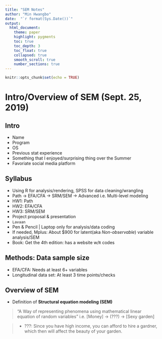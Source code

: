 ```yaml
---
title: "SEM Notes"
author: "Min Hwangbo"
date:  "`r format(Sys.Date())`"
output: 
  html_document:
    theme: paper
    highlight: pygments
    toc: true
    toc_depth: 3
    toc_float: true
    collapsed: true
    smooth_scroll: true
    number_sections: true
---
```


```r
knitr::opts_chunk$set(echo = TRUE)
```

# Intro/Overview of SEM (Sept. 25, 2019)

## Intro
* Name
* Program
* OS
* Previous stat experience
* Something that I enjoyed/surprising thing over the Summer
* Favoriate social media platform

## Syllabus
* Using R for analysis/rendering, SPSS for data cleaning/wrangling
* Path -> EFA/CFA -> SRM/SEM -> Advanced i.e. Multi-level modeling
* HW1: Path
* HW2: EFA/CFA
* HW3: SRM/SEM
* Project proposal & presentation
* `Lavaan`
* Pen & Pencil | Laptop only for analysis/data coding
* If needed, Mplus: About $900 for latent(aka *Non-observable*) variable analysis/SEM 
* Book: Get the 4th edition: has a website w/`R` codes

## Methods: Data sample size
* EFA/CFA: Needs at least 6+ variables
* Longitudinal data set: At least 3 time points/checks

## Overview of SEM
* Definition of **Structural equation modeling (SEM)**

> "A Way of representing phenomena using mathematical linear equation of random variables" 
> i.e. [Money] -> (???) -> [Sexy garden]

> * ???: Since you have high income, you can afford to hire a gardner, which then will affect the beauty of your garden.


